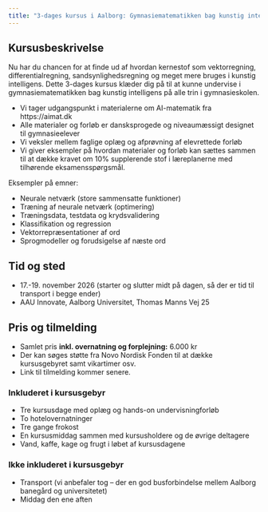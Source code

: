 ```yaml
---
title: "3-dages kursus i Aalborg: Gymnasiematematikken bag kunstig intelligens"
---
```


## Kursusbeskrivelse

Nu har du chancen for at finde ud af hvordan kernestof som vektorregning, differentialregning, sandsynlighedsregning og meget mere bruges i kunstig intelligens.
Dette 3-dages kursus klæder dig på til at kunne undervise i gymnasiematematikken bag kunstig intelligens på alle trin i gymnasieskolen.

- Vi tager udgangspunkt i materialerne om AI-matematik fra https://aimat.dk
- Alle materialer og forløb er dansksprogede og niveaumæssigt designet til gymnasieelever
- Vi veksler mellem faglige oplæg og afprøvning af elevrettede forløb
- Vi giver eksempler på hvordan materialer og forløb kan sættes sammen til at dække kravet om 10% supplerende stof i læreplanerne med tilhørende eksamensspørgsmål.

Eksempler på emner:

+ Neurale netværk (store sammensatte funktioner)
+ Træning af neurale netværk (optimering)
+ Træningsdata, testdata og krydsvalidering
+ Klassifikation og regression
+ Vektorrepræsentationer af ord
+ Sprogmodeller og forudsigelse af næste ord

## Tid og sted

- 17.-19. november 2026 (starter og slutter midt på dagen, så der er tid til transport i begge ender)
- AAU Innovate, Aalborg Universitet, Thomas Manns Vej 25

## Pris og tilmelding

- Samlet pris **inkl. overnatning og forplejning:** 6.000 kr
- Der kan søges støtte fra Novo Nordisk Fonden til at dække kursusgebyret samt vikartimer osv.
- Link til tilmelding kommer senere.

### Inkluderet i kursusgebyr

- Tre kursusdage med oplæg og hands-on undervisningforløb
- To hotelovernatninger
- Tre gange frokost
- En kursusmiddag sammen med kursusholdere og de øvrige deltagere
- Vand, kaffe, kage og frugt i løbet af kursusdagene

### Ikke inkluderet i kursusgebyr

- Transport (vi anbefaler tog -- der en god busforbindelse mellem Aalborg banegård og universitetet)
- Middag den ene aften
